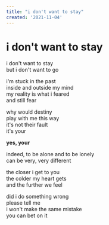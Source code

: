 ```yaml
---
title: "i don't want to stay"
created: '2021-11-04'
---
```


# i don't want to stay

i don't want to stay  
but i don't want to go

i'm stuck in the past  
inside and outside my mind  
my reality is what i feared  
and still fear

why would destiny  
play with me this way  
it's not their fault  
it's your

**yes, your**

indeed, to be alone and to be lonely  
can be very, very different

the closer i get to you  
the colder my heart gets  
and the further we feel

did i do something wrong  
please tell me  
i won't make the same mistake  
you can bet on it
